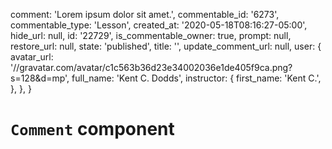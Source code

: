 
  comment: 'Lorem ipsum dolor sit amet.',
  commentable_id: '6273',
  commentable_type: 'Lesson',
  created_at: '2020-05-18T08:16:27-05:00',
  hide_url: null,
  id: '22729',
  is_commentable_owner: true,
  prompt: null,
  restore_url: null,
  state: 'published',
  title: '',
  update_comment_url: null,
  user: {
    avatar_url:
      '//gravatar.com/avatar/c1c563b36d23e34002036e1de405f9ca.png?s=128&d=mp',
    full_name: 'Kent C. Dodds',
    instructor: {
      first_name: 'Kent C.',
    },
  },
}

<Meta title="Components/Lessons/Comments/Comment" />

# `Comment` component

<Canvas>
  <Story name="Default">
    <div className="dark:bg-gray-900 p-5">
      <Comment
        key={comment.id}
        comment={comment.comment}
        state={comment.state}
        createdAt={comment.created_at}
        isCommentableOwner={comment.is_commentable_owner}
        user={comment.user}
      />
    </div>
  </Story>
</Canvas>
